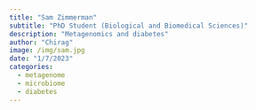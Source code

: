 ```yaml
---
title: "Sam Zimmerman"
subtitle: "PhD Student (Biological and Biomedical Sciences)"
description: "Metagenomics and diabetes"
author: "Chirag"
image: /img/sam.jpg
date: "1/7/2023"
categories:
  - metagenome
  - microbiome
  - diabetes
---
```

